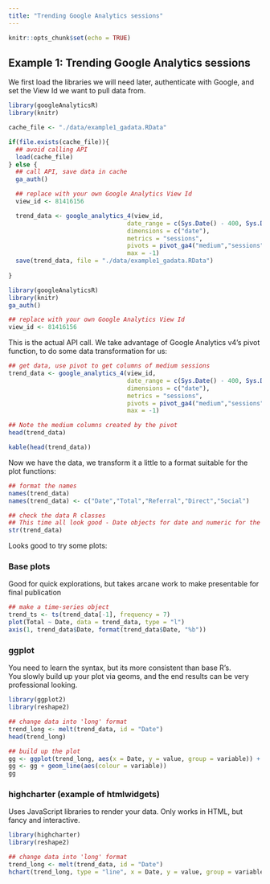 ```yaml
---
title: "Trending Google Analytics sessions"
---
```


```r
knitr::opts_chunk$set(echo = TRUE)
```

## Example 1: Trending Google Analytics sessions

We first load the libraries we will need later, authenticate with Google, and set the View Id we want to pull data from. 

```r
library(googleAnalyticsR)
library(knitr)

cache_file <- "./data/example1_gadata.RData"

if(file.exists(cache_file)){
  ## avoid calling API
  load(cache_file)
} else {
  ## call API, save data in cache
  ga_auth()

  ## replace with your own Google Analytics View Id
  view_id <- 81416156

  trend_data <- google_analytics_4(view_id,
                                 date_range = c(Sys.Date() - 400, Sys.Date()),
                                 dimensions = c("date"),
                                 metrics = "sessions",
                                 pivots = pivot_ga4("medium","sessions"),
                                 max = -1)
  save(trend_data, file = "./data/example1_gadata.RData")
  
}


```

```r
library(googleAnalyticsR)
library(knitr)
ga_auth()

## replace with your own Google Analytics View Id
view_id <- 81416156

```

This is the actual API call.  We take advantage of Google Analytics v4's pivot function, to do some data transformation for us:

```r
## get data, use pivot to get columns of medium sessions
trend_data <- google_analytics_4(view_id,
                                 date_range = c(Sys.Date() - 400, Sys.Date()),
                                 dimensions = c("date"),
                                 metrics = "sessions",
                                 pivots = pivot_ga4("medium","sessions"),
                                 max = -1)

## Note the medium columns created by the pivot
head(trend_data)
```

```r
kable(head(trend_data))
```

Now we have the data, we transform it a little to a format suitable for the plot functions:

```r
## format the names
names(trend_data)
names(trend_data) <- c("Date","Total","Referral","Direct","Social")

## check the data R classes
## This time all look good - Date objects for date and numeric for the metrics
str(trend_data)
```

Looks good to try some plots:

### Base plots

Good for quick explorations, but takes arcane work to make presentable for final publication

```r
## make a time-series object
trend_ts <- ts(trend_data[-1], frequency = 7)
plot(Total ~ Date, data = trend_data, type = "l")
axis(1, trend_data$Date, format(trend_data$Date, "%b"))
```

### ggplot

You need to learn the syntax, but its more consistent than base R's.  
You slowly build up your plot via geoms, and the end results can be very professional looking.

```r
library(ggplot2)
library(reshape2)

## change data into 'long' format
trend_long <- melt(trend_data, id = "Date")
head(trend_long)

## build up the plot
gg <- ggplot(trend_long, aes(x = Date, y = value, group = variable)) + theme_minimal()
gg <- gg + geom_line(aes(colour = variable))
gg
```

### highcharter (example of htmlwidgets)

Uses JavaScript libraries to render your data.  Only works in HTML, but fancy and interactive. 

```r
library(highcharter)
library(reshape2)

## change data into 'long' format
trend_long <- melt(trend_data, id = "Date")
hchart(trend_long, type = "line", x = Date, y = value, group = variable)

```
